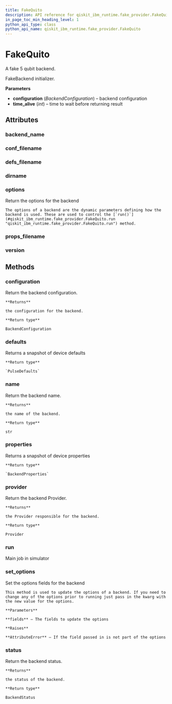 ```yaml
---
title: FakeQuito
description: API reference for qiskit_ibm_runtime.fake_provider.FakeQuito
in_page_toc_min_heading_level: 1
python_api_type: class
python_api_name: qiskit_ibm_runtime.fake_provider.FakeQuito
---
```


# FakeQuito

<Class id="qiskit_ibm_runtime.fake_provider.FakeQuito" isDedicatedPage={true} github="https://github.com/qiskit/qiskit-ibm-runtime/tree/stable/0.19/qiskit_ibm_runtime/fake_provider/backends/quito/fake_quito.py" signature="FakeQuito" modifiers="class">
  A fake 5 qubit backend.

  FakeBackend initializer.

  **Parameters**

  *   **configuration** (*BackendConfiguration*) – backend configuration
  *   **time\_alive** (*int*) – time to wait before returning result

  ## Attributes

  ### backend\_name

  <Attribute id="qiskit_ibm_runtime.fake_provider.FakeQuito.backend_name" attributeValue="'fake_quito'" />

  ### conf\_filename

  <Attribute id="qiskit_ibm_runtime.fake_provider.FakeQuito.conf_filename" attributeValue="'conf_quito.json'" />

  ### defs\_filename

  <Attribute id="qiskit_ibm_runtime.fake_provider.FakeQuito.defs_filename" attributeValue="'defs_quito.json'" />

  ### dirname

  <Attribute id="qiskit_ibm_runtime.fake_provider.FakeQuito.dirname" attributeValue="'/home/runner/work/qiskit-ibm-runtime/qiskit-ibm-runtime/qiskit_ibm_runtime/fake_provider/backends/quito'" />

  ### options

  <Attribute id="qiskit_ibm_runtime.fake_provider.FakeQuito.options">
    Return the options for the backend

    The options of a backend are the dynamic parameters defining how the backend is used. These are used to control the [`run()`](#qiskit_ibm_runtime.fake_provider.FakeQuito.run "qiskit_ibm_runtime.fake_provider.FakeQuito.run") method.
  </Attribute>

  ### props\_filename

  <Attribute id="qiskit_ibm_runtime.fake_provider.FakeQuito.props_filename" attributeValue="'props_quito.json'" />

  ### version

  <Attribute id="qiskit_ibm_runtime.fake_provider.FakeQuito.version" attributeValue="1" />

  ## Methods

  ### configuration

  <Function id="qiskit_ibm_runtime.fake_provider.FakeQuito.configuration" signature="configuration()">
    Return the backend configuration.

    **Returns**

    the configuration for the backend.

    **Return type**

    BackendConfiguration
  </Function>

  ### defaults

  <Function id="qiskit_ibm_runtime.fake_provider.FakeQuito.defaults" signature="defaults()">
    Returns a snapshot of device defaults

    **Return type**

    `PulseDefaults`
  </Function>

  ### name

  <Function id="qiskit_ibm_runtime.fake_provider.FakeQuito.name" signature="name()">
    Return the backend name.

    **Returns**

    the name of the backend.

    **Return type**

    str
  </Function>

  ### properties

  <Function id="qiskit_ibm_runtime.fake_provider.FakeQuito.properties" signature="properties()">
    Returns a snapshot of device properties

    **Return type**

    `BackendProperties`
  </Function>

  ### provider

  <Function id="qiskit_ibm_runtime.fake_provider.FakeQuito.provider" signature="provider()">
    Return the backend Provider.

    **Returns**

    the Provider responsible for the backend.

    **Return type**

    Provider
  </Function>

  ### run

  <Function id="qiskit_ibm_runtime.fake_provider.FakeQuito.run" signature="run(run_input, **kwargs)">
    Main job in simulator
  </Function>

  ### set\_options

  <Function id="qiskit_ibm_runtime.fake_provider.FakeQuito.set_options" signature="set_options(**fields)">
    Set the options fields for the backend

    This method is used to update the options of a backend. If you need to change any of the options prior to running just pass in the kwarg with the new value for the options.

    **Parameters**

    **fields** – The fields to update the options

    **Raises**

    **AttributeError** – If the field passed in is not part of the options
  </Function>

  ### status

  <Function id="qiskit_ibm_runtime.fake_provider.FakeQuito.status" signature="status()">
    Return the backend status.

    **Returns**

    the status of the backend.

    **Return type**

    BackendStatus
  </Function>
</Class>


